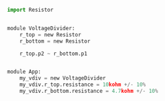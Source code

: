 
```python
import Resistor


module VoltageDivider:
    r_top = new Resistor
    r_bottom = new Resistor

    r_top.p2 ~ r_bottom.p1


module App:
    my_vdiv = new VoltageDivider
    my_vdiv.r_top.resistance = 10kohm +/- 10%
    my_vdiv.r_bottom.resistance = 4.7kohm +/- 10%

```
